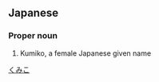 ==Japanese==
{{ja-kanjitab|来|実|子}}

===Proper noun===
{{ja-pos|proper|くみこ}}
# Kumiko, a female Japanese given name

[[Category:Japanese female given names|くみこ]]